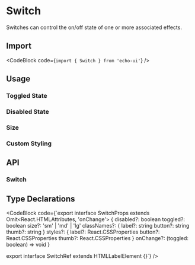 
# Switch

Switches can control the on/off state of one or more associated effects.

## Import

<CodeBlock code={`import { Switch } from 'echo-ui'`} />

## Usage

<Default />

### Toggled State

<Toggled />

### Disabled State

<Disabled />

### Size

<Size />

### Custom Styling

<Custom />

## API

### Switch

<SwitchAPITable />

## Type Declarations

<CodeBlock code={`export interface SwitchProps extends Omit<React.HTMLAttributes<HTMLLabelElement>, 'onChange'> {
  disabled?: boolean
  toggled?: boolean
  size?: 'sm' | 'md' | 'lg'
  classNames?: {
    label?: string
    button?: string
    thumb?: string
  }
  styles?: {
    label?: React.CSSProperties
    button?: React.CSSProperties
    thumb?: React.CSSProperties
  }
  onChange?: (toggled: boolean) => void
}

export interface SwitchRef extends HTMLLabelElement {}`} />

